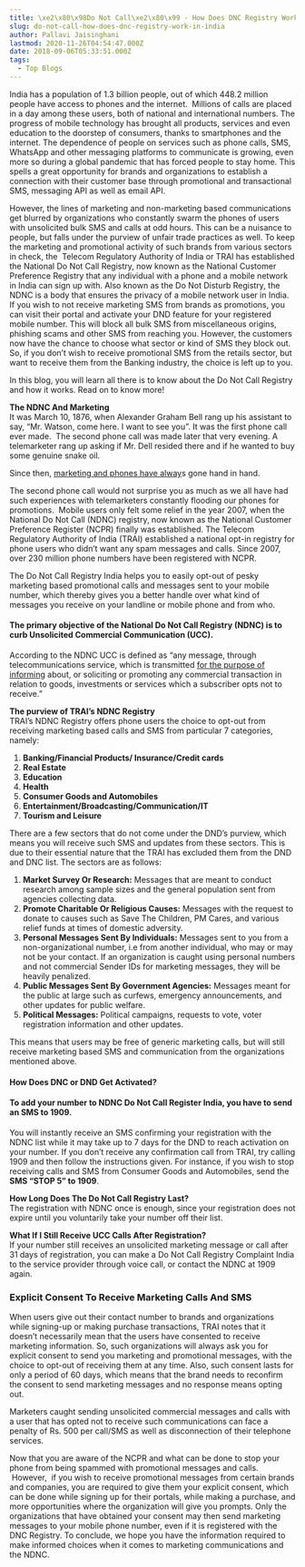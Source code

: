 ```yaml
---
title: \xe2\x80\x98Do Not Call\xe2\x80\x99 - How Does DNC Registry Work In India?
slug: do-not-call-how-does-dnc-registry-work-in-india
author: Pallavi Jaisinghani
lastmod: 2020-11-26T04:54:47.000Z
date: 2018-09-06T05:33:51.000Z
tags:
  - Top Blogs
---
```


India has a population of 1.3 billion people, out of which 448.2 million people have access to phones and the internet.  Millions of calls are placed in a day among these users, both of national and international numbers. The progress of mobile technology has brought all products, services and even education to the doorstep of consumers, thanks to smartphones and the internet. The dependence of people on services such as phone calls, SMS, WhatsApp and other messaging platforms to communicate is growing, even more so during a global pandemic that has forced people to stay home. This spells a great opportunity for brands and organizations to establish a connection with their customer base through promotional and transactional SMS, messaging API as well as email API.  


However, the lines of marketing and non-marketing based communications get blurred by organizations who constantly swarm the phones of users with unsolicited bulk SMS and calls at odd hours. This can be a nuisance to people, but falls under the purview of unfair trade practices as well. To keep the marketing and promotional activity of such brands from various sectors in check, the  Telecom Regulatory Authority of India or TRAI has established the National Do Not Call Registry, now known as the National Customer Preference Registry that any individual with a phone and a mobile network in India can sign up with. Also known as the Do Not Disturb Registry, the NDNC is a body that ensures the privacy of a mobile network user in India. If you wish to not receive marketing SMS from brands as promotions, you can visit their portal and activate your DND feature for your registered mobile number. This will block all bulk SMS from miscellaneous origins, phishing scams and other SMS from reaching you. However, the customers now have the chance to choose what sector or kind of SMS they block out. So, if you don’t wish to receive promotional SMS from the retails sector, but want to receive them from the Banking industry, the choice is left up to you.   


In this blog, you will learn all there is to know about the Do Not Call Registry and how it works. Read on to know more!  


**The NDNC And Marketing**  
It was March 10, 1876, when Alexander Graham Bell rang up his assistant to say, “Mr. Watson, come here. I want to see you”. It was the first phone call ever made.  The second phone call was made later that very evening. A telemarketer rang up asking if Mr. Dell resided there and if he wanted to buy some genuine snake oil.  


Since then, [marketing and phones have alway](https://msg91.com/phone/?utm_source=blog&utm_medium=int&utm_campaign=dnc)s gone hand in hand.  


The second phone call would not surprise you as much as we all have had such experiences with telemarketers constantly flooding our phones for promotions.  Mobile users only felt some relief in the year 2007, when the National Do Not Call (NDNC) registry, now known as the National Customer Preference Register (NCPR) finally was established. The Telecom Regulatory Authority of India (TRAI) established a national opt-in registry for phone users who didn’t want any spam messages and calls. Since 2007, over 230 million phone numbers have been registered with NCPR.

The Do Not Call Registry India helps you to easily opt-out of pesky marketing based promotional calls and messages sent to your mobile number, which thereby gives you a better handle over what kind of messages you receive on your landline or mobile phone and from who.

#### The primary objective of the National Do Not Call Registry (NDNC) is to curb Unsolicited Commercial Communication (UCC).

According to the NDNC UCC is defined as “any message, through telecommunications service, which is transmitted [for the purpose of informing](https://msg91.com/transactional-sms/?utm_source=blog&utm_medium=int&utm_campaign=dnc) about, or soliciting or promoting any commercial transaction in relation to goods, investments or services which a subscriber opts not to receive.”  


**The purview of TRAI’s NDNC Registry**  
TRAI’s NDNC Registry offers phone users the choice to opt-out from receiving marketing based calls and SMS from particular 7 categories, namely:  


1. ****Banking/Financial Products/ Insurance/Credit cards****
2. ****Real Estate****
3. ****Education****
4. ****Health****
5. ****Consumer Goods and Automobiles****
6. ****Entertainment/Broadcasting/Communication/IT****
7. ****Tourism and Leisure****

There are a few sectors that do not come under the DND’s purview, which means you will receive such SMS and updates from these sectors. This is due to their essential nature that the TRAI has excluded them from the DND and DNC list. The sectors are as follows:  


1. ******Market Survey Or Research:****** Messages that are meant to conduct research among sample sizes and the general population sent from agencies collecting data.
2. ******Promote Charitable Or Religious Causes:****** Messages with the request to donate to causes such as Save The Children, PM Cares, and various relief funds at times of domestic adversity.
3. ******Personal Messages Sent By Individuals:****** Messages sent to you from a non-organizational number, i.e from another individual, who may or may not be your contact. If an organization is caught using personal numbers and not commercial Sender IDs for marketing messages, they will be heavily penalized.
4. ******Public Messages Sent By Government Agencies:****** Messages meant for the public at large such as curfews, emergency announcements, and other updates for public welfare.
5. ******Political Messages:****** Political campaigns, requests to vote, voter registration information and other updates.

This means that users may be free of generic marketing calls, but will still receive marketing based SMS and communication from the organizations mentioned above.

#### **How Does DNC or DND Get Activated?**

#### To add your number to NDNC Do Not Call Register India, you have to send an SMS to 1909.

You will instantly receive an SMS confirming your registration with the NDNC list while it may take up to 7 days for the DND to reach activation on your number. If you don’t receive any confirmation call from TRAI, try calling 1909 and then follow the instructions given. For instance, if you wish to stop receiving calls and SMS from Consumer Goods and Automobiles, send the **SMS “STOP 5” to 1909**.  


**How Long Does The Do Not Call Registry Last?**  
The registration with NDNC once is enough, since your registration does not expire until you voluntarily take your number off their list.  


**What If I Still Receive UCC Calls After Registration?**  
If your number still receives an unsolicited marketing message or call after 31 days of registration, you can make a Do Not Call Registry Complaint India to the service provider through voice call, or contact the NDNC at 1909 again.

### **Explicit Consent To Receive Marketing Calls And SMS**

When users give out their contact number to brands and organizations while signing-up or making purchase transactions, TRAI notes that it doesn’t necessarily mean that the users have consented to receive marketing information. So, such organizations will always ask you for explicit consent to send you marketing and promotional messages, with the choice to opt-out of receiving them at any time. Also, such consent lasts for only a period of 60 days, which means that the brand needs to reconfirm the consent to send marketing messages and no response means opting out.

Marketers caught sending unsolicited commercial messages and calls with a user that has opted not to receive such communications can face a penalty of Rs. 500 per call/SMS as well as disconnection of their telephone services.  


Now that you are aware of the NCPR and what can be done to stop your phone from being spammed with promotional messages and calls.  However,  if you wish to receive promotional messages from certain brands and companies, you are required to give them your explicit consent, which can be done while signing up for their portals, while making a purchase, and more opportunities where the organization will give you prompts. Only the organizations that have obtained your consent may then send marketing messages to your mobile phone number, even if it is registered with the DNC Registry. To conclude, we hope you have the information required to make informed choices when it comes to marketing communications and the NDNC.

